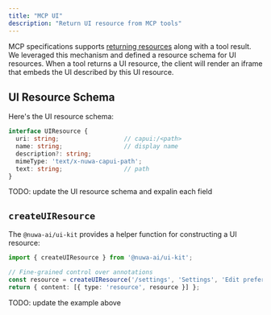 ```yaml
---
title: "MCP UI"
description: "Return UI resource from MCP tools"
---
```



MCP specifications supports [returning resources](https://modelcontextprotocol.io/specification/2025-06-18/server/tools#embedded-resources) along with a tool result. We leveraged this mechanism and defined a resource schema for UI resources. When a tool returns a UI resource, the client will render an iframe that embeds the UI described by this UI resource.

## UI Resource Schema

Here's the UI resource schema:

```ts
interface UIResource {
  uri: string;                  // capui:/<path>
  name: string;                 // display name
  description?: string;
  mimeType: 'text/x-nuwa-capui-path';
  text: string;                 // path
}
```

<Warning>TODO: update the UI resource schema and expalin each field</Warning>

## `createUIResource` 

The `@nuwa-ai/ui-kit` provides a helper function for constructing a UI resource:

```ts
import { createUIResource } from '@nuwa-ai/ui-kit';

// Fine‑grained control over annotations
const resource = createUIResource('/settings', 'Settings', 'Edit preferences', 'artifact');
return { content: [{ type: 'resource', resource }] };
```

<Warning>TODO: update the example above</Warning>

